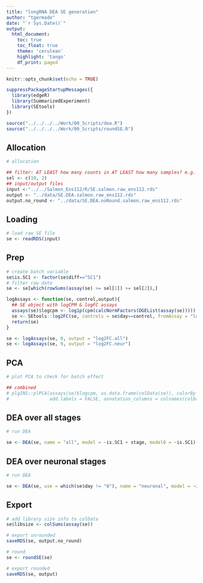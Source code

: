 ```yaml
---
title: "longRNA DEA SE generation"
author: "tgermade"
date: "`r Sys.Date()`"
output:
  html_document:
    toc: true
    toc_float: true
    theme: 'cerulean'
    highlight: 'tango'
    df_print: paged
---
```

  
  <style>
  .main-container {
    max-width: 1500px !important;
  }
</style>
  
```r
knitr::opts_chunk$set(echo = TRUE)
```

```r

suppressPackageStartupMessages({
  library(edgeR)
  library(SummarizedExperiment)
  library(SEtools)
})

source("../../../../Work/00_Scripts/dea.R")
source("../../../../Work/00_Scripts/roundSE.R")
```

## Allocation

```r

# allocation

## filter: AT LEAST how many counts in AT LEAST how many samples? e.g. counts >= 10, samples >= 2
sel <- c(10, 2)
## input/output files
input <-"../../Salmon_Ens112/R/SE.salmon.raw_ens112.rds"
output <- "../data/SE.DEA.salmon.raw_ens112.rds"
output.no_round <- "../data/SE.DEA.noRound.salmon.raw_ens112.rds"
```

## Loading

```r

# load raw SE file
se <- readRDS(input)
```

## Prep

```r

# create batch variable
se$is.SC1 <- factor(se$diff=="SC1")
# filter raw data
se <- se[which(rowSums(assay(se) >= sel[1]) >= sel[2]),]
```

```r

logAssays <- function(se, control,output){
  ## SE object with logCPM & logFC assays
  assays(se)$logcpm <- log1p(cpm(calcNormFactors(DGEList(assay(se)))))
  se <- SEtools::log2FC(se, controls = se$day==control, fromAssay = "logcpm", toAssay = output)
  return(se)
}
```

```r
se <- logAssays(se, 0, output = "log2FC.all")
se <- logAssays(se, 9, output = "log2FC.neur")
```

## PCA

```r

# plot PCA to check for batch effect

## combined
# plgINS::plPCA(assays(se)$logcpm, as.data.frame(colData(se)), colorBy = "day", shapeBy = "diff",
#               add.labels = FALSE, annotation_columns = colnames(colData(se)))

```


## DEA over all stages

```r
# run DEA

se <- DEA(se, name = "all", model = ~is.SC1 + stage, model0 = ~is.SC1)
```

## DEA over neuronal stages

```r
# run DEA

se <- DEA(se, use = which(se$day != "0"), name = "neuronal", model = ~is.SC1 + stage, model0 = ~is.SC1)
```



## Export

```r
# add library size info to colData
se$libsize <- colSums(assay(se))
```

```r
# export unrounded
saveRDS(se, output.no_round)
```

```r

# round
se <- roundSE(se)

# export rounded
saveRDS(se, output)
```





